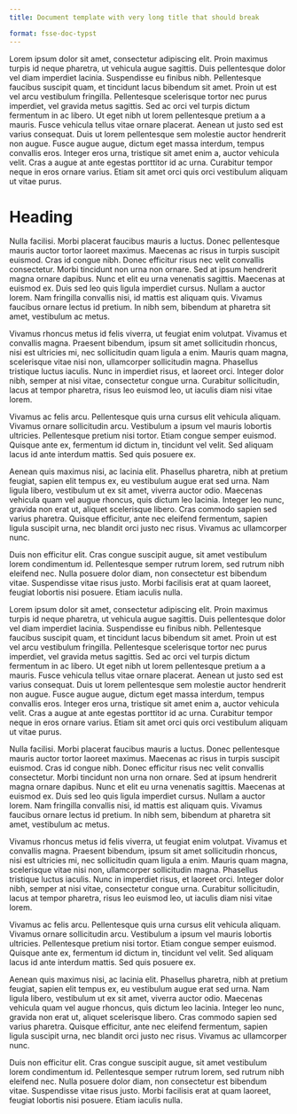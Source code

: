 ```yaml
---
title: Document template with very long title that should break

format: fsse-doc-typst
---
```


Lorem ipsum dolor sit amet, consectetur adipiscing elit. Proin maximus turpis id neque pharetra, ut vehicula augue sagittis. Duis pellentesque dolor vel diam imperdiet lacinia. Suspendisse eu finibus nibh. Pellentesque faucibus suscipit quam, et tincidunt lacus bibendum sit amet. Proin ut est vel arcu vestibulum fringilla. Pellentesque scelerisque tortor nec purus imperdiet, vel gravida metus sagittis. Sed ac orci vel turpis dictum fermentum in ac libero. Ut eget nibh ut lorem pellentesque pretium a a mauris. Fusce vehicula tellus vitae ornare placerat. Aenean ut justo sed est varius consequat. Duis ut lorem pellentesque sem molestie auctor hendrerit non augue. Fusce augue augue, dictum eget massa interdum, tempus convallis eros. Integer eros urna, tristique sit amet enim a, auctor vehicula velit. Cras a augue at ante egestas porttitor id ac urna. Curabitur tempor neque in eros ornare varius. Etiam sit amet orci quis orci vestibulum aliquam ut vitae purus.

# Heading

Nulla facilisi. Morbi placerat faucibus mauris a luctus. Donec pellentesque mauris auctor tortor laoreet maximus. Maecenas ac risus in turpis suscipit euismod. Cras id congue nibh. Donec efficitur risus nec velit convallis consectetur. Morbi tincidunt non urna non ornare. Sed at ipsum hendrerit magna ornare dapibus. Nunc et elit eu urna venenatis sagittis. Maecenas at euismod ex. Duis sed leo quis ligula imperdiet cursus. Nullam a auctor lorem. Nam fringilla convallis nisi, id mattis est aliquam quis. Vivamus faucibus ornare lectus id pretium. In nibh sem, bibendum at pharetra sit amet, vestibulum ac metus.

Vivamus rhoncus metus id felis viverra, ut feugiat enim volutpat. Vivamus et convallis magna. Praesent bibendum, ipsum sit amet sollicitudin rhoncus, nisi est ultricies mi, nec sollicitudin quam ligula a enim. Mauris quam magna, scelerisque vitae nisi non, ullamcorper sollicitudin magna. Phasellus tristique luctus iaculis. Nunc in imperdiet risus, et laoreet orci. Integer dolor nibh, semper at nisi vitae, consectetur congue urna. Curabitur sollicitudin, lacus at tempor pharetra, risus leo euismod leo, ut iaculis diam nisi vitae lorem.

Vivamus ac felis arcu. Pellentesque quis urna cursus elit vehicula aliquam. Vivamus ornare sollicitudin arcu. Vestibulum a ipsum vel mauris lobortis ultricies. Pellentesque pretium nisi tortor. Etiam congue semper euismod. Quisque ante ex, fermentum id dictum in, tincidunt vel velit. Sed aliquam lacus id ante interdum mattis. Sed quis posuere ex.

Aenean quis maximus nisi, ac lacinia elit. Phasellus pharetra, nibh at pretium feugiat, sapien elit tempus ex, eu vestibulum augue erat sed urna. Nam ligula libero, vestibulum ut ex sit amet, viverra auctor odio. Maecenas vehicula quam vel augue rhoncus, quis dictum leo lacinia. Integer leo nunc, gravida non erat ut, aliquet scelerisque libero. Cras commodo sapien sed varius pharetra. Quisque efficitur, ante nec eleifend fermentum, sapien ligula suscipit urna, nec blandit orci justo nec risus. Vivamus ac ullamcorper nunc.

Duis non efficitur elit. Cras congue suscipit augue, sit amet vestibulum lorem condimentum id. Pellentesque semper rutrum lorem, sed rutrum nibh eleifend nec. Nulla posuere dolor diam, non consectetur est bibendum vitae. Suspendisse vitae risus justo. Morbi facilisis erat at quam laoreet, feugiat lobortis nisi posuere. Etiam iaculis nulla.

Lorem ipsum dolor sit amet, consectetur adipiscing elit. Proin maximus turpis id neque pharetra, ut vehicula augue sagittis. Duis pellentesque dolor vel diam imperdiet lacinia. Suspendisse eu finibus nibh. Pellentesque faucibus suscipit quam, et tincidunt lacus bibendum sit amet. Proin ut est vel arcu vestibulum fringilla. Pellentesque scelerisque tortor nec purus imperdiet, vel gravida metus sagittis. Sed ac orci vel turpis dictum fermentum in ac libero. Ut eget nibh ut lorem pellentesque pretium a a mauris. Fusce vehicula tellus vitae ornare placerat. Aenean ut justo sed est varius consequat. Duis ut lorem pellentesque sem molestie auctor hendrerit non augue. Fusce augue augue, dictum eget massa interdum, tempus convallis eros. Integer eros urna, tristique sit amet enim a, auctor vehicula velit. Cras a augue at ante egestas porttitor id ac urna. Curabitur tempor neque in eros ornare varius. Etiam sit amet orci quis orci vestibulum aliquam ut vitae purus.

Nulla facilisi. Morbi placerat faucibus mauris a luctus. Donec pellentesque mauris auctor tortor laoreet maximus. Maecenas ac risus in turpis suscipit euismod. Cras id congue nibh. Donec efficitur risus nec velit convallis consectetur. Morbi tincidunt non urna non ornare. Sed at ipsum hendrerit magna ornare dapibus. Nunc et elit eu urna venenatis sagittis. Maecenas at euismod ex. Duis sed leo quis ligula imperdiet cursus. Nullam a auctor lorem. Nam fringilla convallis nisi, id mattis est aliquam quis. Vivamus faucibus ornare lectus id pretium. In nibh sem, bibendum at pharetra sit amet, vestibulum ac metus.

Vivamus rhoncus metus id felis viverra, ut feugiat enim volutpat. Vivamus et convallis magna. Praesent bibendum, ipsum sit amet sollicitudin rhoncus, nisi est ultricies mi, nec sollicitudin quam ligula a enim. Mauris quam magna, scelerisque vitae nisi non, ullamcorper sollicitudin magna. Phasellus tristique luctus iaculis. Nunc in imperdiet risus, et laoreet orci. Integer dolor nibh, semper at nisi vitae, consectetur congue urna. Curabitur sollicitudin, lacus at tempor pharetra, risus leo euismod leo, ut iaculis diam nisi vitae lorem.

Vivamus ac felis arcu. Pellentesque quis urna cursus elit vehicula aliquam. Vivamus ornare sollicitudin arcu. Vestibulum a ipsum vel mauris lobortis ultricies. Pellentesque pretium nisi tortor. Etiam congue semper euismod. Quisque ante ex, fermentum id dictum in, tincidunt vel velit. Sed aliquam lacus id ante interdum mattis. Sed quis posuere ex.

Aenean quis maximus nisi, ac lacinia elit. Phasellus pharetra, nibh at pretium feugiat, sapien elit tempus ex, eu vestibulum augue erat sed urna. Nam ligula libero, vestibulum ut ex sit amet, viverra auctor odio. Maecenas vehicula quam vel augue rhoncus, quis dictum leo lacinia. Integer leo nunc, gravida non erat ut, aliquet scelerisque libero. Cras commodo sapien sed varius pharetra. Quisque efficitur, ante nec eleifend fermentum, sapien ligula suscipit urna, nec blandit orci justo nec risus. Vivamus ac ullamcorper nunc.

Duis non efficitur elit. Cras congue suscipit augue, sit amet vestibulum lorem condimentum id. Pellentesque semper rutrum lorem, sed rutrum nibh eleifend nec. Nulla posuere dolor diam, non consectetur est bibendum vitae. Suspendisse vitae risus justo. Morbi facilisis erat at quam laoreet, feugiat lobortis nisi posuere. Etiam iaculis nulla.